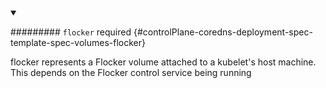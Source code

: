 


<details className="config-field" data-expandable="true" open>
<summary>

######### `flocker` <span className="config-field-required" data-required="false">required</span> <span className="config-field-type"></span> <span className="config-field-default"></span> <span className="config-field-enum"></span> {#controlPlane-coredns-deployment-spec-template-spec-volumes-flocker}

flocker represents a Flocker volume attached to a kubelet's host machine. This depends on the Flocker control service being running

</summary>

<PartialFlockerreference />


</details>
